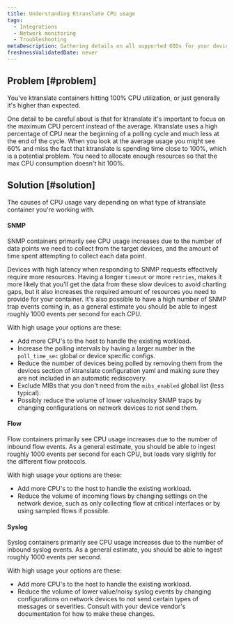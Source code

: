 ```yaml
---
title: Understanding Ktranslate CPU usage
tags:
  - Integrations
  - Network monitoring
  - Troubleshooting
metaDescription: Gathering details on all supported OIDs for your device using the 'snmpwalk' utility.
freshnessValidatedDate: never
---
```


## Problem [#problem]

You've ktranslate containers hitting 100% CPU utilization, or just generally it's higher than expected.

<Callout variant="tip">
  One detail to be careful about is that for ktranslate it's important to focus on the maximum CPU percent instead of the average. Ktranslate uses a high percentage of CPU near the beginning of a polling cycle and much less at the end of the cycle. When you look at the average usage you might see 60% and miss the fact that ktranslate is spending time close to 100%, which is a potential problem. You need to allocate enough resources so that the max CPU consumption doesn't hit 100%.
</Callout>

## Solution [#solution]

The causes of CPU usage vary depending on what type of ktranslate container you're working with.

#### SNMP 

SNMP containers primarily see CPU usage increases due to the number of data points we need to collect from the target devices, and the amount of time spent attempting to collect each data point. 

Devices with high latency when responding to SNMP requests effectively require more resources. Having a longer `timeout` or more `retries`, makes it more likely that you'll get the data from these slow devices to avoid charting gaps, but it also increases the required amount of resources you need to provide for your container. It's also possible to have a high number of SNMP trap events coming in, as a general estimate you should be able to ingest roughly 1000 events per second for each CPU.

With high usage your options are these:
- Add more CPU's to the host to handle the existing workload.
- Increase the polling intervals by having a larger number in the `poll_time_sec` global or device specific configs.
- Reduce the number of devices being polled by removing them from the devices section of ktranslate configuration yaml and making sure they are not included in an automatic rediscovery.
- Exclude MIBs that you don't need from the `mibs_enabled` global list (less typical).
- Possibly reduce the volume of lower value/noisy SNMP traps by changing configurations on network devices to not send them. 

#### Flow 

Flow containers primarily see CPU usage increases due to the number of inbound flow events. As a general estimate, you should be able to ingest roughly 1000 events per second for each CPU, but loads vary slightly for the different flow protocols.

With high usage your options are these:
- Add more CPU's to the host to handle the existing workload.
- Reduce the volume of incoming flows by changing settings on the network device, such as only collecting flow at critical interfaces or by using sampled flows if possible. 

#### Syslog 

Syslog containers primarily see CPU usage increases due to the number of inbound syslog events. As a general estimate, you should be able to ingest roughly 1000 events per second.

With high usage your options are these:
- Add more CPU's to the host to handle the existing workload.
- Reduce the volume of lower value/noisy syslog events by changing configurations on network devices to not send certain types of messages or severities. Consult with your device vendor's documentation for how to make these changes.